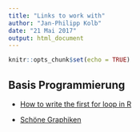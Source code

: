 ```yaml
---
title: "Links to work with"
author: "Jan-Philipp Kolb"
date: "21 Mai 2017"
output: html_document
---
```


```r
knitr::opts_chunk$set(echo = TRUE)
```

## Basis Programmierung

- [How to write the first for loop in R](https://www.r-bloggers.com/how-to-write-the-first-for-loop-in-r/)




- [Schöne Graphiken](https://www.r-bloggers.com/beautiful-boxplots-in-base-r/)